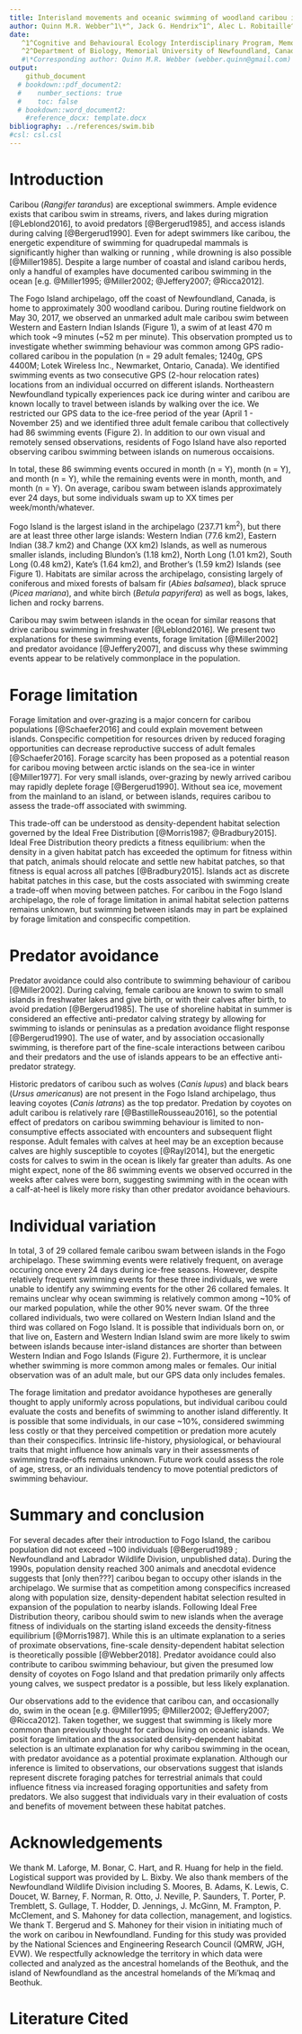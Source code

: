 ```yaml
---
title: Interisland movements and oceanic swimming of woodland caribou in Newfoundland
author: Quinn M.R. Webber^1\*^, Jack G. Hendrix^1^, Alec L. Robitaille^2^,  Eric Vander Wal^1,2^
date: 
   ^1^Cognitive and Behavioural Ecology Interdisciplinary Program, Memorial University of Newfoundland
   ^2^Department of Biology, Memorial University of Newfoundland, Canada
   #\*Corresponding author: Quinn M.R. Webber (webber.quinn@gmail.com)
output: 
    github_document
  # bookdown::pdf_document2:
  #    number_sections: true
  #    toc: false
  # bookdown::word_document2:
    #reference_docx: template.docx
bibliography: ../references/swim.bib
#csl: csl.csl
---
```


\newpage

# Introduction
Caribou (*Rangifer tarandus*) are exceptional swimmers. Ample evidence exists
that caribou swim in streams, rivers, and lakes during migration [@Leblond2016],
to avoid predators [@Bergerud1985], and access islands during calving
[@Bergerud1990]. Even for adept swimmers like caribou, the energetic
expenditure of swimming for quadrupedal mammals is significantly higher than
walking or running <!--[@Fish1993]-->, while drowning is also possible [@Miller1985].
Despite a large number of coastal and island caribou herds, only a handful of
examples have documented caribou swimming in the ocean [e.g. @Miller1995; @Miller2002; @Jeffery2007; @Ricca2012].

The Fogo Island archipelago, off the coast of Newfoundland, Canada, is home to
approximately 300 woodland caribou. During routine fieldwork on May 30, 2017, we
observed an unmarked adult male caribou swim between Western and Eastern Indian
Islands (Figure 1), a swim of at least 470 m which took ~9 minutes (~52 m per
minute). This observation prompted us to investigate whether swimming behaviour
was common among GPS radio-collared caribou in the population (n = 29 adult
females; 1240g, GPS 4400M; Lotek Wireless Inc., Newmarket, Ontario, Canada). We
identified swimming events as two consecutive GPS (2-hour relocation rates)
locations from an individual occurred on different islands. Northeastern
Newfoundland typically experiences pack ice during winter and caribou are known
locally to travel between islands by walking over the ice. We restricted our GPS
data to the ice-free period of the year (April 1 - November 25) and we
identified three adult female caribou that collectively had 86 swimming events
(Figure 2). In addition to our own visual and remotely sensed observations,
residents of Fogo Island have also reported observing caribou swimming between
islands on numerous occaisions.

In total, these 86 swimming events occured in month (n = Y), month (n = Y), and
month (n = Y), while the remaining events were in month, month, and month (n =
Y). On average, caribou swam between islands approximately ever 24 days, but
some individuals swam up to XX times per week/month/whatever. <!--Is it better
to just state our results here, or give this sort of teaser? Initially I had "86
events by 3 individuals" here, but then we ignore that for a couple paragraphs
of context before getting back into it... which seemed weird-->

<!-- Caribou were introduced to Fogo Island (n = 26 animals between 1964–67) and
Change Island (n = 5 animals in 1964) from the main Island of Newfoundland as
part of a series of translocations and introductions throughout the province
(Bergerud & Mercer 1989).

<!-- still not sure we need this paragraph, I wonder if the island size
information could be included in the figure caption?--> Fogo Island is the
largest island in the archipelago (237.71 km^2^), but there are at least three
other large islands: Western Indian (77.6 km2), Eastern Indian (38.7 km2) and
Change (XX km2) Islands, as well as numerous smaller islands, including
Blundon’s (1.18 km2), North Long (1.01 km2), South Long (0.48 km2), Kate’s (1.64
km2), and Brother’s (1.59 km2) Islands (see Figure 1). Habitats are similar
across the archipelago, consisting largely of coniferous and mixed forests of
balsam fir (*Abies balsamea*), black spruce (*Picea mariana*), and white birch
(*Betula papyrifera*) as well as bogs, lakes, lichen and rocky barrens.

Caribou may swim between islands in the ocean for similar reasons that drive
caribou swimming in freshwater [@Leblond2016]. We present two
explanations for these swimming events, forage limitation [@Miller2002] and
predator avoidance [@Jeffery2007], and discuss why these swimming events
appear to be relatively commonplace in the population.

# Forage limitation
Forage limitation and over-grazing is a major concern for caribou populations
[@Schaefer2016] and could explain movement between islands. Conspecific
competition for resources driven by reduced foraging opportunities can decrease
reproductive success of adult females [@Schaefer2016]. Forage scarcity has been
proposed as a potential reason for caribou moving between arctic islands on the
sea-ice in winter [@Miller1977]. For very small islands, over-grazing by newly
arrived caribou may rapidly deplete forage [@Bergerud1990]. Without sea ice,
movement from the mainland to an island, or between islands, requires caribou to
assess the trade-off associated with swimming.

This trade-off can be understood as density-dependent habitat selection governed
by the Ideal Free Distribution [@Morris1987; @Bradbury2015]. Ideal Free
Distribution theory predicts a fitness equilibrium: when the density in a given
habitat patch has exceeded the optimum for fitness within that patch, animals
should relocate and settle new habitat patches, so that fitness is equal across
all patches [@Bradbury2015]. Islands act as discrete habitat patches in
this case, but the costs associated with swimming create a trade-off when moving
between patches. For caribou in the Fogo Island archipelago, the role of forage
limitation in animal habitat selection patterns remains unknown,
but swimming between islands may in part be explained by forage limitation and
conspecific competition.

# Predator avoidance
Predator avoidance could also contribute to swimming behaviour of caribou
[@Miller2002]. During calving, female caribou are known to swim to small islands
in freshwater lakes and give birth, or with their calves after birth, to avoid
predation [@Bergerud1985]. The use of shoreline habitat in summer is considered
an effective anti-predator calving strategy by allowing for swimming to islands
or peninsulas as a predation avoidance flight response [@Bergerud1990]. The use
of water, and by association occasionally swimming, is therefore part of the
fine-scale interactions between caribou and their predators and the use of
islands appears to be an effective anti-predator strategy.

Historic predators of caribou such as wolves (*Canis lupus*) and black bears
(*Ursus americanus*) are not present in the Fogo Island archipelago, thus
leaving coyotes (*Canis latrans*) as the top predator. Predation by coyotes on
adult caribou is relatively rare [@BastilleRousseau2016], so the potential
effect of predators on caribou swimming behaviour is limited to non-consumptive
effects associated with encounters and subsequent flight response. Adult females
with calves at heel may be an exception because calves are highly susceptible to
coyotes [@Rayl2014], but the energetic costs for calves to swim in the ocean is
likely far greater than adults. As one might expect, none <!--confirm--> of the
86 swimming events we observed occurred in the weeks after calves were born,
suggesting swimming with in the ocean with a calf-at-heel is likely more risky
than other predator avoidance behaviours.

<!-- did the swimming events occur during the calving season? were these three breeders/non-breeders? did any of these females make these journeys with their calves?  -->

# Individual variation 
In total, 3 of 29 collared female caribou swam between islands in the Fogo
archipelago. These swimming events were relatively frequent, on average occuring
once every 24 <!--double check--> days during ice-free seasons. However, despite
relatively frequent swimming events for these three individuals, we were unable
to identify any swimming events for the other 26 collared females. It remains
unclear why ocean swimming is relatively common among ~10% of our marked
population, while the other 90% never swam. Of the three collared individuals,
two were collared on Western Indian Island and the third was collared on Fogo
Island. It is possible that individuals born on, or that live on, Eastern and
Western Indian Island swim are more likely to swim between islands because
inter-island distances are shorter than between Western Indian and Fogo Islands
(Figure 2). Furthermore, it is unclear whether swimming is more common among
males or females. Our initial observation  was of an adult male, but our GPS
data only includes females. <!-- QW: not sure how to finish this off -->
<!-- QW: I'm not sure we need to say this.. 
It is theoretically possible that these other
females moved rapidly back and forth between islands within the 2 hour fix rate
of our GPS collars, which we would be unable to detect. We consider this highly
unlikely given the range of residency times for caribou on any given island (min
- max: XX - XX). <!--double check-->
<!-- What is the typical residency time? Is this a true statement or am I just making this up? QW: this is something we will look into, I think. -->

The forage limitation and predator avoidance hypotheses are generally thought to
apply uniformly across populations, but individual caribou could evaluate the
costs and benefits of swimming to another island differently. It is possible
that some individuals, in our case ~10%, considered swimming less costly or that
they perceived competition or predation more acutely than their conspecifics.
Intrinsic life-history, physiological, or behavioural traits that might
influence how animals vary in their assessments of swimming trade-offs remains
unknown. Future work could assess the role of age, stress, or an individuals
tendency to move potential predictors of swimming behaviour.

# Summary and conclusion
For several decades after their introduction to Fogo Island, the caribou
population did not exceed ~100 individuals [@Bergerud1989 ; Newfoundland and
Labrador Wildlife Division, unpublished data). During the 1990s, population
density reached 300 animals and anecdotal evidence suggests that [only then???]
caribou began to occupy other islands in the archipelago. We surmise that as
competition among conspecifics increased along with population size,
density-dependent habitat selection resulted in expansion of the population to
nearby islands. Following Ideal Free Distribution theory, caribou should swim to
new islands when the average fitness of individuals on the starting island
exceeds the density-fitness equilibrium [@Morris1987]. While this is an ultimate
explanation to a series of proximate observations, fine-scale density-dependent
habitat selection is theoretically possible [@Webber2018]. Predator avoidance
could also contribute to caribou swimming behaviour, but given the presumed low
density of coyotes on Fogo Island and that predation primarily only affects
young calves, we suspect predator is a possible, but less likely explanation.
<!-- this last bit is sort of me bullshitting, not sure it's actually defensible? 
QW: changed it a bit -->

Our observations add to the evidence that caribou can, and occasionally do, swim
in the ocean [e.g. @Miller1995; @Miller2002; @Jeffery2007; @Ricca2012]. Taken
together, we suggest that swimming is likely more common than previously thought
for caribou living on oceanic islands. We posit forage limitation and the
associated density-dependent habitat selection is an ultimate explanation for
why caribou swimming in the ocean, with predator avoidance as a potential
proximate explanation. Although our inference is limited to observations, our
observations suggest that islands represent discrete foraging patches for
terrestrial animals that could influence fitness via increased foraging
opportunities and safety from predators. We also suggest that individuals vary
in their evaluation of costs and benefits of movement between these habitat
patches.

# Acknowledgements 
We thank M. Laforge, M. Bonar, C. Hart, and R. Huang for help in the field.
Logistical support was provided by L. Bixby. We also thank members of the
Newfoundland Wildlife Division including S. Moores, B. Adams, K. Lewis, C.
Doucet, W. Barney, F. Norman, R. Otto, J. Neville, P. Saunders, T. Porter, P.
Tremblett, S. Gullage, T. Hodder, D. Jennings, J. McGinn, M. Frampton, P.
McClement, and S. Mahoney for data collection, management, and logistics. We
thank T. Bergerud and S. Mahoney for their vision in initiating much of the work
on caribou in Newfoundland. Funding for this study was provided by the National
Sciences and Engineering Research Council (QMRW, JGH, EVW). We respectfully
acknowledge the territory in which data were collected and analyzed as the
ancestral homelands of the Beothuk, and the island of Newfoundland as the
ancestral homelands of the Mi’kmaq and Beothuk.
<!-- Simplified the funding statement, do we need to name the specific scholarships/grants? Eric opinion??-->


# Literature Cited
